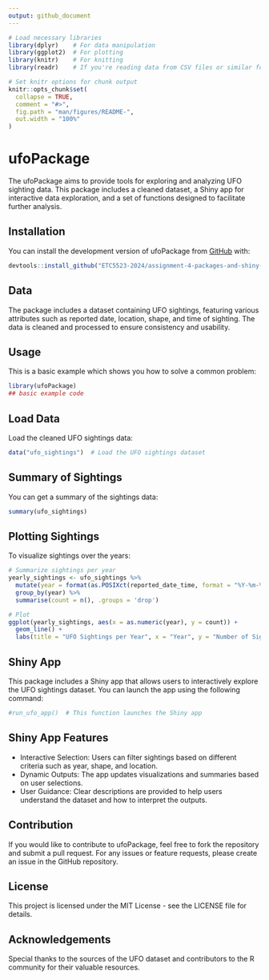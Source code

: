 ```yaml
---
output: github_document
---
```


<!-- README.md is generated from README.Rmd. Please edit that file -->

```r
# Load necessary libraries
library(dplyr)    # For data manipulation
library(ggplot2)  # For plotting
library(knitr)    # For knitting
library(readr)    # If you're reading data from CSV files or similar formats

# Set knitr options for chunk output
knitr::opts_chunk$set(
  collapse = TRUE,
  comment = "#>",
  fig.path = "man/figures/README-",
  out.width = "100%"
)
```

# ufoPackage

<!-- badges: start -->
<!-- badges: end -->

The ufoPackage aims to provide tools for exploring and analyzing UFO sighting data. This package includes a cleaned dataset, a Shiny app for interactive data exploration, and a set of functions designed to facilitate further analysis.

## Installation

You can install the development version of ufoPackage from [GitHub](https://github.com/rows0001) with:

```r
devtools::install_github("ETC5523-2024/assignment-4-packages-and-shiny-apps-rows0001/ufopackage/ufoPackage")
```


## Data

The package includes a dataset containing UFO sightings, featuring various attributes such as reported date, location, shape, and time of sighting. The data is cleaned and processed to ensure consistency and usability.



## Usage

This is a basic example which shows you how to solve a common problem:

```r
library(ufoPackage)
## basic example code
```


## Load Data

Load the cleaned UFO sightings data:

```r
data("ufo_sightings")  # Load the UFO sightings dataset

```


## Summary of Sightings

You can get a summary of the sightings data:

```r
summary(ufo_sightings)

```



## Plotting Sightings
To visualize sightings over the years:

```r
# Summarize sightings per year
yearly_sightings <- ufo_sightings %>%
  mutate(year = format(as.POSIXct(reported_date_time, format = "%Y-%m-%d %H:%M:%S"), "%Y")) %>%
  group_by(year) %>%
  summarise(count = n(), .groups = 'drop')

# Plot
ggplot(yearly_sightings, aes(x = as.numeric(year), y = count)) +
  geom_line() +
  labs(title = "UFO Sightings per Year", x = "Year", y = "Number of Sightings")

```


## Shiny App

This package includes a Shiny app that allows users to interactively explore the UFO sightings dataset. You can launch the app using the following command:

```r
#run_ufo_app()  # This function launches the Shiny app

```


## Shiny App Features

- Interactive Selection: Users can filter sightings based on different criteria such as year, shape, and location.
- Dynamic Outputs: The app updates visualizations and summaries based on user selections.
- User Guidance: Clear descriptions are provided to help users understand the dataset and how to interpret the outputs.


## Contribution

If you would like to contribute to ufoPackage, feel free to fork the repository and submit a pull request. For any issues or feature requests, please create an issue in the GitHub repository.


## License

This project is licensed under the MIT License - see the LICENSE file for details.

## Acknowledgements

Special thanks to the sources of the UFO dataset and contributors to the R community for their valuable resources.

